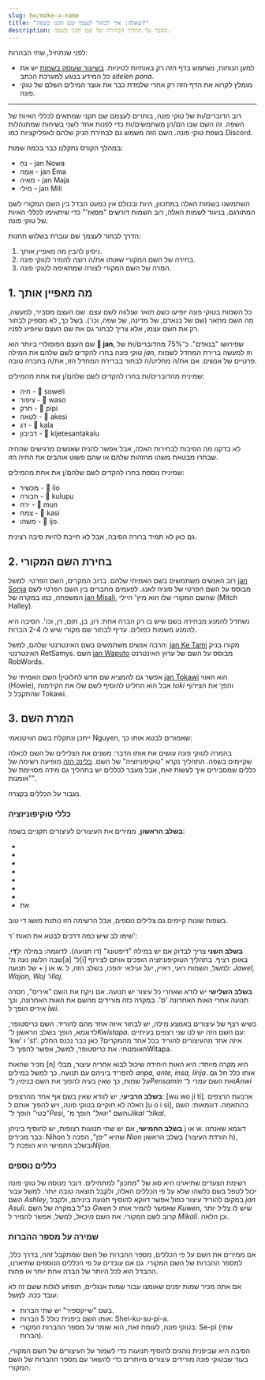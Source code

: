 ```yaml
---
slug: he/make-a-name
title: "שאלה: איך לבחור לעצמי שם תקני בשפה?"
description: הסבר על תהליך הבחירה של שם תקני בשפה.
---
```




לפני שנתחיל, שתי הבהרות: 

* למען הנוחות, נשתמש בדף הזה רק באותיות לטיניות. [בשיעור שעוסק בשמות](/he/07) יש את כל המידע בנוגע למערכת הכתב *sitelen pona*.
* מומלץ לקרוא את הדף הזה רק אחרי שלמדת כבר את אוצר המילים השלם של טוקי פונה. 

***
רוב הדוברים/ות של טוקי פונה, בוחרים לעצמם שם תקני שמתאים לכללי האיות של השפה. זה השם שבו הם/הן משתמשים/ות כדי לפנות אחד לשני בשיחות שמתנהלות בשפת טוקי פונה. השם הזה משמש גם לבחירת הניק שלהם לאפליקציות כמו Discord. 

במהלך הקורס נתקלנו כבר בכמה שמות:

* נֹחַ - jan Nowa 
* אֵמָה - jan Ema
* מאיה - jan Maja
* מילי - jan Mili

השתמשנו בשמות האלה במתכוון, היות ובכולם אין כמעט הבדל בין השם המקורי לשם המתורגם. בניגוד לשמות האלה, רוב השמות דורשים "מסאז'" כדי שיתאימו לכללי האיות של טוקי פונה. 

הדרך לבחור לעצמך שם עוברת בשלוש תחנות:
1. ניסיון להבין מה *מאפיין* אותך.
2. בחירה של השם המקורי שאותו את/ה רוצה להמיר לטוקי פונה. 
3. המרה של השם המקורי לצורה שמתאימה לטוקי פונה. 

## 1. מה מאפיין אותך

כל השמות בטוקי פונה יופיעו *כשם תואר* שנלווה לשם עצם. שם העצם מסביר, למעשה, מה השם מתאר (שם של בנאדם, של מדינה, של שפה, וכו'). בשל כך, לא מספיק לבחור רק את השם עצמו, אלא צריך לבחור גם את שם העצם שיופיע לפניו.

שם העצם הפופולרי ביותר הוא **󱤑 jan**, שפירושו "בנאדם". כ־75% מהדוברים/ות של טוקי פונה בחרו להקדים לשם שלהם את המילה *jan*, וזו למעשה ברירת המחדל לשמות פרטיים של אנשים. אם את/ה מחליט/ה לבחור בברירת המחדל הזו, את/ה בחברה טובה.

שמינית מהדוברים/ות בחרו להקדים לשם שלהם/ן את אחת מהמילים:
* חיה - 󱥢 soweli
* ציפור - 󱥴 waso
* חרק - 󱥑 pipi
* לטאה - 󱤁 akesi
* דג - 󱤔 kala
* דביבון - 󱦀 kijetesantakalu

לא בדקנו מה הסיבות לבחירות האלה, אבל אפשר להניח שאנשים מרגישים שהחיה שבחרו מבטאת משהו מהזהות שלהם או שהם פשוט אוהבים את החיה הזו.

שמינית נוספת בחרו להקדים לשם שלהם/ן את אחת מהמילים:
* מכשיר - 󱤎 ilo
* חבורה - 󱤟 kulupu 
* ירח - 󱤺 mun 
* צמח - 󱤗 kasi 
* משהו - 󱤌 ijo. 

גם כאן לא תמיד ברורה הסיבה, אבל לא חייבת להיות סיבה רצינית.

## 2. בחירת השם המקורי

רוב האנשים משתמשים בשם האמיתי שלהם. ברוב המקרים, השם הפרטי. למשל [jan Sonja](https://tokipona.org/) מבוסס על השם הפרטי של סוניה לאנג. לפעמים מחברים בין השם הפרטי לשם המשפחה, כמו במקרה של [jan Misali](https://www.youtube.com/@HBMmaster/), שהשם המקורי שלו הוא מיץ' היילי (Mitch Halley). 

נשתדל להמנע מבחירה בשם שיש בו רק הברה אחת: רון, בן, תום, דן, וכו'. הסיבה היא להמנע משמות כפולים. עדיף לבחור שם מקורי שיש לו 2-4 הברות. 

הרבה אנשים משתמשים בשם האינטרנטי שלהם, למשל: [jan Ke Tami](https://www.youtube.com/@IamSamys/) מקורו בניק האינטרנטי RetSamys. השם [jan Waputo](https://www.youtube.com/watch?v=PY3Qe_b9ufI) מבוסס על השם של ערוץ האינטרנט RobWords.

אפשר גם להמציא שם חדש לחלוטין! השם האמיתי של [jan Tokawi](https://www.youtube.com/watch?v=L6aClal3sSU) הוא האווי (Howie), אבל הוא החליט להוסיף לשם שלו את הקידמות *toki* והפך את הצירוף שהתקבל ל Tokawi. 

## 3. המרת השם

ייתכן ונתקלת בשם הוויטנאמי Nguyen, שאמורים לבטא אותו כך: <Audio from="ipa" file="ŋwiəŋ" />. כיוון שהצלילים האלה לא קיימים באנגלית, דוברי אנגלית מבטאים את השם כ "win".

בהמרה לטוקי פונה עושים את אותו הדבר: משנים את הצלילים של השם לכאלה שקיימים בשפה. התהליך נקרא "טוקיפוניזציה" של השם. [בלינק הזה](https://jan-ne.github.io/tp/tpize) מופיעה רשימה של כללים שמסבירים איך לעשות זאת, אבל מעבר לכללים יש בתהליך גם מידה מסויימת של "אומנות".

נעבור על הכללים בקצרה.

### כללי טוקיפוניזציה

**בשלב הראשון**, ממירים את העיצורים לעיצורים תקניים בשפה:

* <Audio from="ipa" file="b" />, <Audio from="ipa" file="p" />, <Audio from="ipa" file="f" /> ← p.
* <Audio from="ipa" file="d" />, <Audio from="ipa" file="t" /> ← t.
* <Audio from="ipa" file="g" />, <Audio from="ipa" file="k" />, <Audio from="ipa" file="χ" />, <Audio from="ipa" file="ʁ" /> ← k.
* <Audio from="ipa" file="θ" /> ← t או s.
* <Audio from="ipa" file="s" />, <Audio from="ipa" file="z" />, <Audio from="ipa" file="ʃ" />, <Audio from="ipa" file="ʒ" />, <Audio from="ipa" file="tʃ" />, <Audio from="ipa" file="dʒ" /> ← s.
* <Audio from="ipa" file="w" />, <Audio from="ipa" file="v" />, <Audio from="ipa" file="ɻʷ" text="ɹ" /> ← w.
* <Audio from="ipa" file="r" />, <Audio from="ipa" file="ɾ" />, <Audio from="ipa" file="l" /> ← l.
* את <Audio from="ipa" file="h" /> מוחקים.

בשפות שונות קיימים גם צלילים נוספים, אבל הרשימה הזו נותנת מושג די טוב. 

שימו לב שיש כמה דרכים לבטא את האות 'ר': <Audio from="ipa" file="ɻʷ" text="ɹ" /> שמקובלת באנגלית, <Audio from="ipa" file="r" /> שמקובלת ברוסית, ו־<Audio from="ipa" file="ʁ" /> שמקובלת בצרפתית. למרות שכולן נחשבות וריאציות של האות 'ר', בטוקי פונה ממירים כל אחת מהן לצליל אחר: לראשונה - w, לשניה - l, לשלישית - k.

**בשלב השני** צריך לבדוק אם יש במילה "דיפטונג" (דו תנועה). לדוגמה: במילה יְלָ**דַי**, שבה הלשון נעה מ־[a] ל־[i] באופן רציף. בתהליך הטוקיפוניזציה הופכים אותם לצירוף של תנועה + j או w. למשל, השמות *רועי, ראיין, יעל ועילאי* יהפכו, בשלב הזה, ל: *Jawel, Wajan, Woj ו־Ilaj*. 

**בשלב השלישי** יש לודא שאחרי כל עיצור יש תנועה. אם ניקח את השם "איריס", חסרה תנועה אחרי האות האחרונה 'ס'. במקרה כזה מורידים מהשם את האות האחרונה, וכך *איריס* הופך ל *Iwi*. 

כשיש רצף של עיצורים באמצע מילה, יש לבחור איזה אחד מהם להוריד. השם כריסטופר, לדוגמא, הופך בשלב הראשון ל־*Kwistapa*. עם השם הזה יש לנו שני רצפים בעיתיים: 'kw' ו 'st'. איזה אחד מהעיצורים להוריד בכל אחד מהמקרים? כאן כבר נכנס החלק האומנותי. את כריסטופר, למשל, אפשר להפוך ל־Witapa. 

נזכיר שהאות [n] היא מקרה מיוחד: היא האות היחידה שיכול לבוא אחריה עיצור, מבלי להפריד ביניהם עם תנועה. כך למשל במילים *anpa, ante, insa, linja*. אותו כלל חל גם על שמות, כך שאין בעיה להפוך את השם *בנימין* ל־*Pensamin* ואת השם *עמרי* ל־*Anwi*

**בשלב הרביעי**, יש לוודא שאין בשם אף אחד מהרצפים: [wu wo ji ti]. ארבעת הרצפים האלה לא חוקיים בטוקי פונה, ויש להפוך אותם ל [u o i si], בהתאמה. דוגמאות: השם *"בטי"* הופך ל־*Pesi*, והשם *"יגאל"* הופך מ־*Jikal* ל־*Ikal*.

**בשלב החמישי**, אם יש שתי תנועות רצופות, יש להוסיף ביניהן j או w. דוגמא שאנחנו כבר מכירים: Nihon שהיא "יפן", הפכה ל *Nion* בשלב הראשון (הורדת העיצור h), ובשלב החמישי היא הופכת ל־*Nijon*.

### כללים נוספים

רשימת הצעדים שתיארנו היא סוג של "מתכון" למתחילים. דובר מנוסה של טוקי פונה יכול לטפל בשם כלשהו שלא על פי הכללים האלה, ולקבל תוצאה טובה יותר. למשל עבור השם *Ashley*, במקום להוריד עיצור כפול אפשר דווקא להוסיף תנועה ביניהם, ולקבל *jan Asuli*. כנ"ל במקרה של השם *Gwen* שאפשר להמיר אותו ל *Kuwen*, שיש לו צליל יותר קרוב לשם המקורי. את השם *מיכאל*, למשל, אפשר להמיר ל *Mikali*. וכן הלאה.

### שמירה על מספר ההברות

אם ממירים את השם על פי הכללים, מספר ההברות של השם שמתקבל זהה, בדרך כלל, למספר ההברות של השם המקורי. גם אם עובדים על פי הכללים הנוספים שתיארנו, ההבדל הוא לכל היותר של הברה אחת יותר או פחות. 

אם אתה מכיר שמות יפנים שאומצו עבור שמות אנגליים, תופתע לגלות ששם זה לא עובד ככה. למשל:

* בשם "שייקספיר" יש שתי הברות.
* אותו השם ביפנית כולל 5 הברות: Shei-ku-su-pi-a. 
* בטוקי פונה, לעומת זאת, הוא שומר על מספר ההברות המקורי: Se-pi (שתי הברות).

הסיבה היא שביפנית נוהגים להוסיף תנועות כדי לשמור על העיצורים של השם המקורי, בעוד שבטוקי פונה מורידים עיצורים מיותרים כדי להשאר עם מספר ההברות של השם המקורי.

